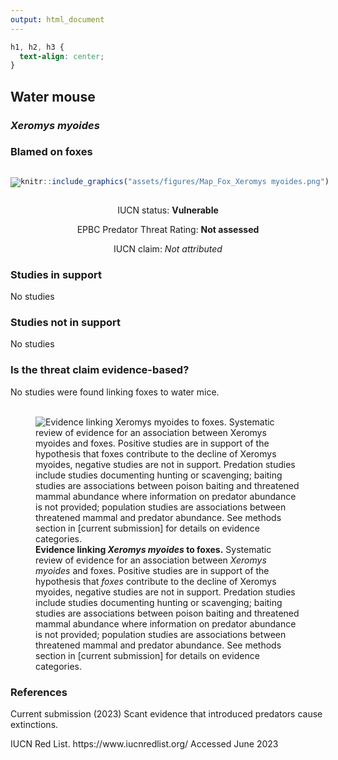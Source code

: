 ```yaml
---
output: html_document
---
```

```css
h1, h2, h3 {
  text-align: center;
}
```

## **Water mouse**
### *Xeromys myoides*
### Blamed on foxes

:::: {style="display: flex;"}

[![](assets/photos/Xeromys myoides.png)](https://www.inaturalist.org/photos/75340382?size=original)

::: {}

:::

::: {}
  ```r
  knitr::include_graphics("assets/figures/Map_Fox_Xeromys myoides.png")
  ```
:::

::::
<center>
IUCN status: **Vulnerable**

EPBC Predator Threat Rating: **Not assessed**

IUCN claim: *Not attributed*

</center>

### Studies in support

No studies

### Studies not in support

No studies

### Is the threat claim evidence-based?

No studies were found linking foxes to water mice.
<br>
<br>

![**Evidence linking *Xeromys myoides* to foxes.** Systematic review of evidence for an association between *Xeromys myoides* and foxes. Positive studies are in support of the hypothesis that *foxes* contribute to the decline of Xeromys myoides, negative studies are not in support. Predation studies include studies documenting hunting or scavenging; baiting studies are associations between poison baiting and threatened mammal abundance where information on predator abundance is not provided; population studies are associations between threatened mammal and predator abundance. See methods section in [current submission] for details on evidence categories.](assets/figures/Main_Evidence_Fox_Xeromys myoides.png)

### References





Current submission (2023) Scant evidence that introduced predators cause extinctions.

IUCN Red List. https://www.iucnredlist.org/ Accessed June 2023

